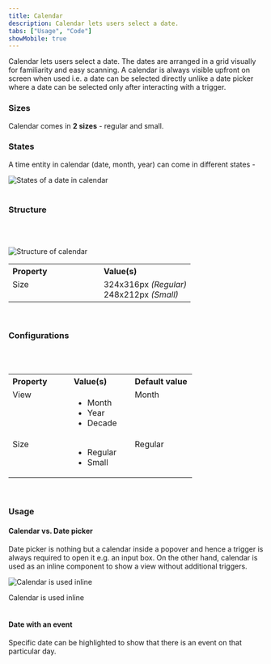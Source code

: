 ```yaml
---
title: Calendar
description: Calendar lets users select a date.
tabs: ["Usage", "Code"]
showMobile: true
---
```


Calendar lets users select a date. The dates are arranged in a grid visually for familiarity and easy scanning. A calendar is always visible upfront on screen when used i.e. a date can be selected directly unlike a date picker where a date can be selected only after interacting with a trigger.

<Preview name="components-calendar-all--all" />


### Sizes
Calendar comes in **2 sizes** - regular and small.
<Preview name="components-calendar-variants-size--size" />

### States
A time entity in calendar (date, month, year) can come in different states -

![States of a date in calendar](./images/calendar-1.png)
<br/>
<br/>

### Structure
<br/>
<br/>

![Structure of calendar](./images/calendar-structure.png)
<br/>

<table style="width: 100%">
 <tbody>
  <tr>
    <th style="width:50%; text-align: left;">Property</th>
    <th style="width:50%; text-align: left;">Value(s)</th>
  </tr>
  <tr style="vertical-align: top">
    <td>Size</td>
    <td>324x316px <em>(Regular)</em> <br/>
        248x212px <em>(Small)</em> </td>
  </tr>
 </tbody>
</table>

<br/>

### Configurations
<br/>
<br/>


<table style="width: 100%">
  <tbody>
    <tr>
      <th style="width:33%; text-align: left;">Property</th>
      <th style="width:33%; text-align: left;">Value(s)</th>
      <th style="width:33%; text-align: left;">Default value</th>
    </tr>
    <tr style="vertical-align: top">
      <td>View</td>
      <td>
          <ul>
              <li>Month</li>
              <li>Year</li>
              <li>Decade</li>
          </ul>
      </td>
      <td>Month</td>
    </tr>
    <tr style="vertical-align: top">
      <td>Size</td>
      <td>
          <ul>
              <li>Regular</li>
              <li>Small</li>
          </ul>
      </td>
      <td>Regular</td>
    </tr>
  </tbody>
</table>
<br/>

### Usage
#### Calendar vs. Date picker
Date picker is nothing but a calendar inside a popover and hence a trigger is always required to open it e.g. an input box. On the other hand, calendar is used as an inline component to show a view without additional triggers.

![Calendar is used inline](./images/calendar-2.png)
<Caption> Calendar is used inline </Caption>
<br/>
<br/>

#### Date with an event
Specific date can be highlighted to show that there is an event on that particular day.
<Preview name="components-calendar-variants-with-events--with-events"/>
